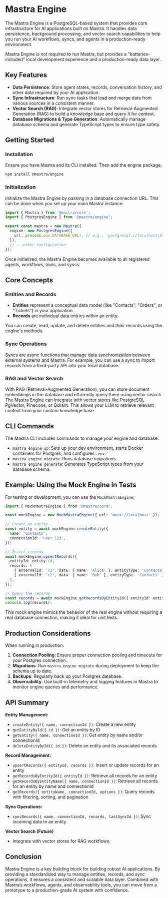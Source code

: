 # Mastra Engine

The Mastra Engine is a PostgreSQL-based system that provides core infrastructure for AI applications built on Mastra. It handles data persistence, background processing, and vector search capabilities to help you run your AI workflows, syncs, and agents in a production-ready environment.

Mastra Engine is not required to run Mastra, but provides a "batteries-included" local development experience and a production-ready data layer.

## Key Features

- **Data Persistence**: Store agent states, records, conversation history, and other data required by your AI application.
- **Sync Infrastructure**: Run sync tasks that load and merge data from various sources in a consistent manner.
- **Vector Search (RAG)**: Integrate vector stores for Retrieval-Augmented Generation (RAG) to build a knowledge base and query it for context.
- **Database Migrations & Type Generation**: Automatically manage database schema and generate TypeScript types to ensure type safety.

## Getting Started

### Installation

Ensure you have Mastra and its CLI installed. Then add the engine package:

```bash
npm install @mastra/engine
```

### Initialization

Initialize the Mastra Engine by passing in a database connection URL. This can be done when you set up your main Mastra instance:

```typescript
import { Mastra } from '@mastra/core';
import { PostgresEngine } from '@mastra/engine';

export const mastra = new Mastra({
  engine: new PostgresEngine({
    url: process.env.DATABASE_URL!, // e.g., 'postgresql://localhost:5432/mydb'
  }),
  // ...other configuration
});
```

Once initialized, the Mastra Engine becomes available to all registered agents, workflows, tools, and syncs.

## Core Concepts

### Entities and Records

- **Entities** represent a conceptual data model (like "Contacts", "Orders", or "Tickets") in your application.
- **Records** are individual data entries within an entity.

You can create, read, update, and delete entities and their records using the engine's methods.

### Sync Operations

Syncs are async functions that manage data synchronization between external systems and Mastra. For example, you can use a sync to import records from a third-party API into your local database.

### RAG and Vector Search

With RAG (Retrieval-Augmented Generation), you can store document embeddings in the database and efficiently query them using vector search. The Mastra Engine can integrate with vector stores like PostgreSQL PgVector, Pinecone, or Qdrant. This allows your LLM to retrieve relevant context from your custom knowledge base.

## CLI Commands

The Mastra CLI includes commands to manage your engine and database:

- `mastra engine up`: Sets up your dev environment, starts Docker containers for Postgres, and configures `.env`.
- `mastra engine migrate`: Runs database migrations.
- `mastra engine generate`: Generates TypeScript types from your database schema.

## Example: Using the Mock Engine in Tests

For testing or development, you can use the `MockMastraEngine`:

```typescript
import { MockMastraEngine } from '@mastra/core';

const mockEngine = new MockMastraEngine({ url: 'mock://localhost' });

// Create an entity
const entity = await mockEngine.createEntity({
  name: 'Contacts',
  connectionId: 'user_123',
});

// Insert records
await mockEngine.upsertRecords({
  entityId: entity.id,
  records: [
    { externalId: 'c1', data: { name: 'Alice' }, entityType: 'Contacts' },
    { externalId: 'c2', data: { name: 'Bob' }, entityType: 'Contacts' },
  ],
});

// Query the records
const records = await mockEngine.getRecordsByEntityId({ entityId: entity.id });
console.log(records);
```

This mock engine mimics the behavior of the real engine without requiring a real database connection, making it ideal for unit tests.

## Production Considerations

When running in production:

1. **Connection Pooling**: Ensure proper connection pooling and timeouts for your Postgres connection.
2. **Migrations**: Run `mastra engine migrate` during deployment to keep the schema up to date.
3. **Backups**: Regularly back up your Postgres database.
4. **Observability**: Use built-in telemetry and logging features in Mastra to monitor engine queries and performance.

## API Summary

**Entity Management:**
- `createEntity({ name, connectionId })`: Create a new entity
- `getEntityById({ id })`: Get an entity by ID
- `getEntity({ name, connectionId })`: Get entity by name and/or connectionId
- `deleteEntityById({ id })`: Delete an entity and its associated records

**Record Management:**
- `upsertRecords({ entityId, records })`: Insert or update records for an entity
- `getRecordsByEntityId({ entityId })`: Retrieve all records for an entity
- `getRecordsByEntityName({ name, connectionId })`: Retrieve all records for an entity by name and connectionId
- `getRecords({ entityName, connectionId, options })`: Query records with filtering, sorting, and pagination

**Sync Operations:**
- `syncRecords({ name, connectionId, records, lastSyncId })`: Sync incoming data to an entity

**Vector Search (Future)**
- Integrate with vector stores for RAG workflows.

## Conclusion

Mastra Engine is a key building block for building robust AI applications. By providing a standardized way to manage entities, records, and sync operations, it ensures a consistent and scalable data layer. Combined with Mastra’s workflows, agents, and observability tools, you can move from a prototype to a production-grade AI system with confidence.